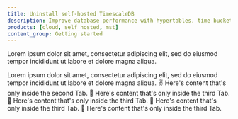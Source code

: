 ```yaml
---
title: Uninstall self-hosted TimescaleDB
description: Improve database performance with hypertables, time bucketing, compression and continuous aggregates.
products: [cloud, self_hosted, mst]
content_group: Getting started
---
```


Lorem ipsum dolor sit amet, consectetur adipiscing elit, sed do eiusmod tempor incididunt ut labore et dolore magna aliqua.

<Tabs>
  <Tab title="Docker">
    Lorem ipsum dolor sit amet, consectetur adipiscing elit, sed do eiusmod tempor incididunt ut labore et dolore magna aliqua.
  </Tab>
  <Tab title="Linux">
    ✌️ Here's content that's only inside the second Tab.
  </Tab>
  <Tab title="MacOS">
    💪 Here's content that's only inside the third Tab.
  </Tab>
  <Tab title="Source">
      💪 Here's content that's only inside the third Tab.
  </Tab>
  <Tab title="Windows">
    💪 Here's content that's only inside the third Tab.
  </Tab>
  <Tab title="Kubernetes">
      💪 Here's content that's only inside the third Tab.
  </Tab>
</Tabs>
